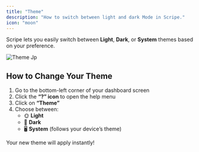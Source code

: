 ```yaml
---
title: "Theme"
description: "How to switch between light and dark Mode in Scripe."
icon: "moon"
---
```


Scripe lets you easily switch between **Light**, **Dark**, or **System** themes based on your preference.

![Theme Jp](/7.jpg)

## How to Change Your Theme

1. Go to the bottom-left corner of your dashboard screen
2. Click the **“?” icon** to open the help menu
3. Click on **“Theme”**
4. Choose between:
   - 🌞 **Light**
   - 🌚 **Dark**
   - 🖥️ **System** (follows your device’s theme)

Your new theme will apply instantly\!